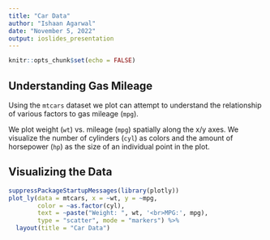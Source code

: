 ---
title: "Car Data"
author: "Ishaan Agarwal"
date: "November 5, 2022"
output: ioslides_presentation
---

```{r setup, include=FALSE}
knitr::opts_chunk$set(echo = FALSE)
```

## Understanding Gas Mileage

Using the `mtcars` dataset we plot can attempt to understand the relationship of various factors to gas mileage (`mpg`).

We plot weight (`wt`) vs. mileage (`mpg`) spatially along the x/y axes. We visualize the number of cylinders (`cyl`) as colors and the amount of horsepower (`hp`) as the size of an individual point in the plot.

## Visualizing the Data

```{r plot, echo=FALSE}
suppressPackageStartupMessages(library(plotly))
plot_ly(data = mtcars, x = ~wt, y = ~mpg, 
        color = ~as.factor(cyl),
        text = ~paste("Weight: ", wt, '<br>MPG:', mpg),
        type = "scatter", mode = "markers") %>%
  layout(title = "Car Data")
```
